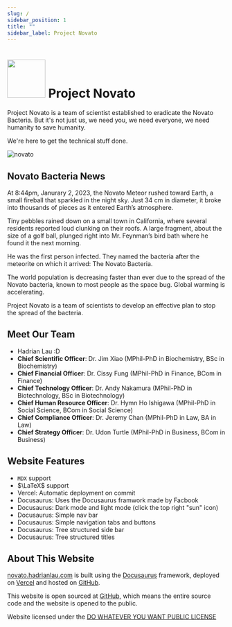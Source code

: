 ```yaml
---
slug: /
sidebar_position: 1
title: ""
sidebar_label: Project Novato
---
```


<h1 class="middle"><img src="/assets/img/logo.svg" width="88px" class="middle"></img> Project Novato</h1>

Project Novato is a team of scientist established to eradicate the Novato Bacteria. But it's not just us, we need you, we need everyone, we need humanity to save humanity. 

We're here to get the technical stuff done. 

![novato](/assets/img/idk.png)
## Novato Bacteria News
At 8:44pm, Janurary 2, 2023, the Novato Meteor rushed toward Earth, a small fireball that sparkled in the night sky. Just 34 cm in diameter, it broke into thousands of pieces as it entered Earth’s atmosphere. 

Tiny pebbles rained down on a small town in California, where several residents reported loud clunking on their roofs. A large fragment, about the size of a golf ball, plunged right into Mr. Feynman’s bird bath where he found it the next morning. 

He was the first person infected. They named the bacteria after the meteorite on which it arrived: The Novato Bacteria.

The world population is decreasing faster than ever due to the spread of the Novato bacteria, known to most people as the space bug. Global warming is accelerating. 

Project Novato is a team of scientists to develop an effective plan to stop the spread of the bacteria.

## Meet Our Team
- Hadrian Lau :D
- **Chief Scientific Officer**: Dr. Jim Xiao (MPhil-PhD in Biochemistry, BSc in Biochemistry)
- **Chief Financial Officer**: Dr. Cissy Fung (MPhil-PhD in Finance, BCom in Finance)
- **Chief Technology Officer**: Dr. Andy Nakamura (MPhil-PhD in Biotechnology, BSc in Biotechnology)
- **Chief Human Resource Officer**: Dr. Hymn Ho Ishigawa (MPhil-PhD in Social Science, BCom in Social Science)
- **Chief Compliance Officer**: Dr. Jeremy Chan (MPhil-PhD in Law, BA in Law)
- **Chief Strategy Officer**: Dr. Udon Turtle (MPhil-PhD in Business, BCom in Business)
## Website Features
- ```MDX```  support
- $\LaTeX$ support
- Vercel: Automatic deployment on commit
- Docusaurus: Uses the Docusaurus framwork made by Facbook
- Docusaurus: Dark mode and light mode (click the top right "sun" icon)
- Docusaurus: Simple nav bar
- Docusaurus: Simple navigation tabs and buttons
- Docusaurus: Tree structured side bar
- Docusaurus: Tree structured titles
## About This Website

[novato.hadrianlau.com](https://novato.hadrianlau.com) is built using the [Docusaurus](https://docusaurus.io/) framework, deployed on [Vercel](https://vercel.com/) and hosted on [GitHub](https://github.com/udontur/novato).

This website is open sourced at [GitHub](https://github.com/udontur/novato), which means the entire source code and the website is opened to the public.

Website licensed under the [DO WHATEVER YOU WANT PUBLIC LICENSE](https://github.com/udontur/novato/blob/main/LICENSE)
